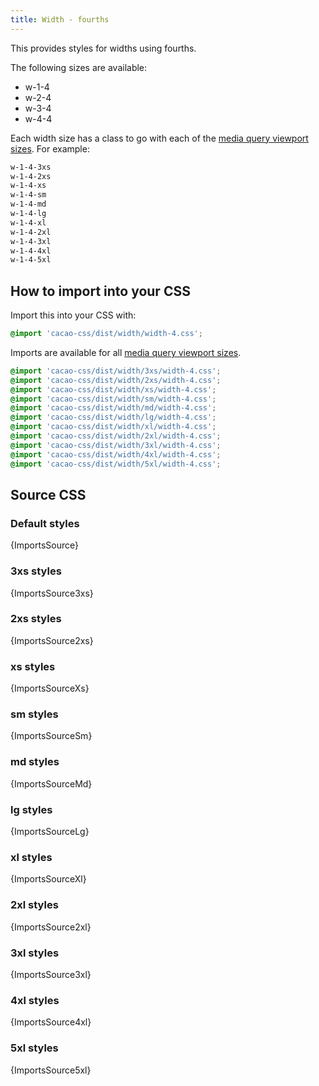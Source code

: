```yaml
---
title: Width - fourths
---
```


This provides styles for widths using fourths.

The following sizes are available:

- w-1-4
- w-2-4
- w-3-4
- w-4-4

Each width size has a class to go with each of the [media query viewport sizes](/styles/media#viewport-media-queries). For example:

```css
w-1-4-3xs
w-1-4-2xs
w-1-4-xs
w-1-4-sm
w-1-4-md
w-1-4-lg
w-1-4-xl
w-1-4-2xl
w-1-4-3xl
w-1-4-4xl
w-1-4-5xl
```

## How to import into your CSS

Import this into your CSS with:

```css
@import 'cacao-css/dist/width/width-4.css';
```

Imports are available for all [media query viewport sizes](/styles/media#viewport-media-queries).

```css
@import 'cacao-css/dist/width/3xs/width-4.css';
@import 'cacao-css/dist/width/2xs/width-4.css';
@import 'cacao-css/dist/width/xs/width-4.css';
@import 'cacao-css/dist/width/sm/width-4.css';
@import 'cacao-css/dist/width/md/width-4.css';
@import 'cacao-css/dist/width/lg/width-4.css';
@import 'cacao-css/dist/width/xl/width-4.css';
@import 'cacao-css/dist/width/2xl/width-4.css';
@import 'cacao-css/dist/width/3xl/width-4.css';
@import 'cacao-css/dist/width/4xl/width-4.css';
@import 'cacao-css/dist/width/5xl/width-4.css';
```

## Source CSS

<!-- markdownlint-disable -->

### Default styles

<CodeBlock language="css" title="width/width-4.css">{ImportsSource}</CodeBlock>

### 3xs styles

<CodeBlock language="css" title="width/3xs/width-4.css">{ImportsSource3xs}</CodeBlock>

### 2xs styles

<CodeBlock language="css" title="width/2xs/width-4.css">{ImportsSource2xs}</CodeBlock>

### xs styles

<CodeBlock language="css" title="width/xs/width-4.css">{ImportsSourceXs}</CodeBlock>

### sm styles

<CodeBlock language="css" title="width/sm/width-4.css">{ImportsSourceSm}</CodeBlock>

### md styles

<CodeBlock language="css" title="width/md/width-4.css">{ImportsSourceMd}</CodeBlock>

### lg styles

<CodeBlock language="css" title="width/lg/width-4.css">{ImportsSourceLg}</CodeBlock>

### xl styles

<CodeBlock language="css" title="width/xl/width-4.css">{ImportsSourceXl}</CodeBlock>

### 2xl styles

<CodeBlock language="css" title="width/2xl/width-4.css">{ImportsSource2xl}</CodeBlock>

### 3xl styles

<CodeBlock language="css" title="width/3xl/width-4.css">{ImportsSource3xl}</CodeBlock>

### 4xl styles

<CodeBlock language="css" title="width/4xl/width-4.css">{ImportsSource4xl}</CodeBlock>

### 5xl styles

<CodeBlock language="css" title="width/5xl/width-4.css">{ImportsSource5xl}</CodeBlock>
